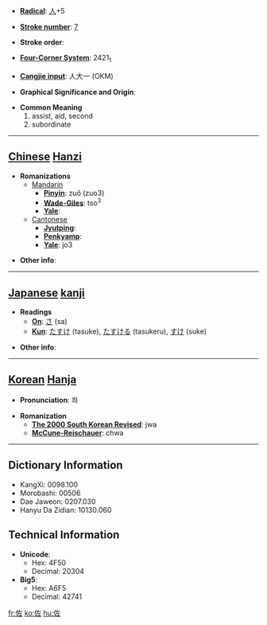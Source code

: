 * '''[[Wiktionary:Chinese radical index| Radical]]''': [[Wiktionary:Chinese radical index 人|人]]+5

* '''[[Wiktionary:Chinese total strokes index|Stroke number]]''': [[Wiktionary:Chinese total strokes index 7|7]]

* '''Stroke order''': 

* '''[[Wiktionary:Chinese four corner index|Four-Corner System]]''': 2421<sub>1</sub>

* '''[[Wiktionary:Chinese Cangjie index|Cangjie input]]''': 人大一 (OKM)

* '''Graphical Significance and Origin''': 

* '''Common Meaning'''
*#assist, aid, second
*# subordinate


----

== [[Chinese]] [[Hanzi]] ==

* '''Romanizations'''
** [[Mandarin]]
*** '''[[Pinyin]]''': zuǒ (zuo3)
*** '''[[Wade-Giles]]''': tso<sup>3</sup>
*** '''[[Yale]]''': 
**[[Cantonese]]
***'''[[Jyutping]]''':
***'''[[Penkyamp]]''': 
***'''[[Yale]]''': jo3

* '''Other info''': 

----

== [[Japanese]] [[kanji]] ==

* '''Readings'''
** '''[[On]]''': [[さ]] (sa)
** '''[[Kun]]''': [[たすけ]] (tasuke), [[たすける]] (tasukeru), [[すけ]] (suke)

* '''Other info''':  

----

== [[Korean]] [[Hanja]] ==

* '''Pronunciation''': 좌

* '''Romanization'''
** '''[[The 2000 South Korean Revised Romanization|The 2000 South Korean Revised]]''': jwa
** '''[[McCune-Reischauer]]''': chwa

----

== Dictionary Information ==

* KangXi: 0098.100
* Morobashi: 00506
* Dae Jaweon: 0207.030
* Hanyu Da Zidian: 10130.060

== Technical Information ==

* '''Unicode''':
** Hex: 4F50
** Decimal: 20304
* '''Big5''':
** Hex: A6F5
** Decimal: 42741

[[fr:佐]]
[[ko:佐]]
[[hu:佐]]